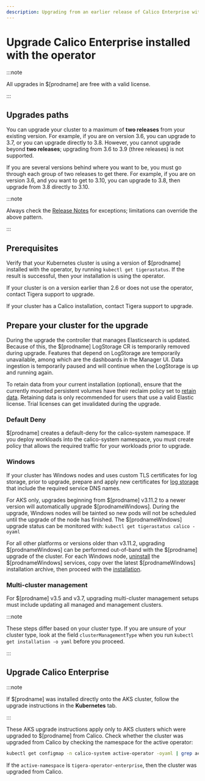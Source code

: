 ```yaml
---
description: Upgrading from an earlier release of Calico Enterprise with the operator.
---
```



# Upgrade Calico Enterprise installed with the operator

:::note

All upgrades in $[prodname] are free with a valid license.

:::

## Upgrades paths

You can upgrade your cluster to a maximum of **two releases** from your existing version. For example, if you are on version 3.6, you can upgrade to 3.7, or you can upgrade directly to 3.8. However, you cannot upgrade beyond **two releases**; upgrading from 3.6 to 3.9 (three releases) is not supported.

If you are several versions behind where you want to be, you must go through each group of two releases to get there. For example, if you are on version 3.6, and you want to get to 3.10, you can upgrade to 3.8, then upgrade from 3.8 directly to 3.10.

:::note

Always check the [Release Notes](../../../../release-notes/index.mdx) for exceptions; limitations can override the above pattern.

:::

## Prerequisites

Verify that your Kubernetes cluster is using a version of $[prodname] installed with the operator, by running
`kubectl get tigerastatus`. If the result is successful, then your installation is using the operator.

If your cluster is on a version earlier than 2.6 or does not use the operator, contact Tigera support to upgrade.

If your cluster has a Calico installation, contact Tigera support to upgrade.

## Prepare your cluster for the upgrade

During the upgrade the controller that manages Elasticsearch is updated. Because of this, the $[prodname] LogStorage
CR is temporarily removed during upgrade. Features that depend on LogStorage are temporarily unavailable, among which
are the dashboards in the Manager UI. Data ingestion is temporarily paused and will continue when the LogStorage is
up and running again.

To retain data from your current installation (optional), ensure that the currently mounted persistent volumes
have their reclaim policy set to [retain data](https://kubernetes.io/docs/tasks/administer-cluster/change-pv-reclaim-policy/).
Retaining data is only recommended for users that use a valid Elastic license. Trial licenses can get invalidated during
the upgrade.

### Default Deny

$[prodname] creates a default-deny for the calico-system namespace. If you deploy workloads into the calico-system namespace, you must create policy that allows the required traffic for your workloads prior to upgrade.

### Windows

If your cluster has Windows nodes and uses custom TLS certificates for log storage, prior to upgrade, prepare and apply new certificates for [log storage](../../../../operations/comms/log-storage-tls.mdx) that include the required service DNS names.

For AKS only, upgrades beginning from $[prodname] v3.11.2 to a newer version will automatically upgrade $[prodnameWindows]. During the upgrade, Windows nodes will be tainted so new pods will not be scheduled until the upgrade of the node has finished. The $[prodnameWindows] upgrade status can be monitored with: `kubectl get tigerastatus calico -oyaml`

For all other platforms or versions older than v3.11.2, upgrading $[prodnameWindows] can be performed out-of-band with the $[prodname] upgrade of the cluster. For each Windows node, [uninstall](../../../install-on-clusters/windows-calico/maintain.mdx#uninstall-calico-enterprise-for-windows-from-windows-nodes) the $[prodnameWindows] services, copy over the latest $[prodnameWindows] installation archive, then proceed with the [installation](../../../install-on-clusters/windows-calico/quickstart.mdx#install-calico-enterprise-for-windows-manually).

### Multi-cluster management

For $[prodname] v3.5 and v3.7, upgrading multi-cluster management setups must include updating all managed and management clusters.

:::note

These steps differ based on your cluster type. If you are unsure of your cluster type, look at the field `clusterManagementType` when you run `kubectl get installation -o yaml` before you proceed.

:::

## Upgrade Calico Enterprise

<Tabs>
<TabItem label="Kubernetes" value="Kubernetes-0">

<UpgradeOperatorSimple upgradeFrom='Enterprise' />

</TabItem>
<TabItem label="AKS" value="AKS-1">

:::note

If $[prodname] was installed directly onto the AKS cluster, follow the upgrade instructions in the **Kubernetes** tab.

:::

These AKS upgrade instructions apply only to AKS clusters which were upgraded to
$[prodname] from Calico. Check whether the cluster was upgraded from Calico by
checking the namespace for the active operator:

```bash
kubectl get configmap -n calico-system active-operator -oyaml | grep active-namespace
```

If the `active-namespace` is `tigera-operator-enterprise`, then the cluster was
upgraded from Calico.

<UpgradeOperatorSimple
  upgradeFrom='Enterprise'
  provider='AKS'
/>

</TabItem>

</Tabs>
